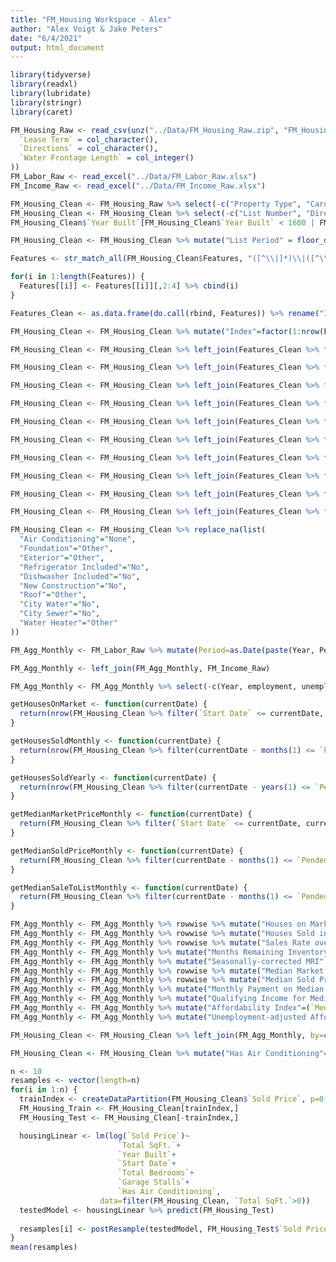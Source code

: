 ```yaml
---
title: "FM_Housing Workspace - Alex"
author: "Alex Voigt & Jake Peters"
date: "6/4/2021"
output: html_document
---
```


```r
library(tidyverse)
library(readxl)
library(lubridate)
library(stringr)
library(caret)

FM_Housing_Raw <- read_csv(unz("../Data/FM_Housing_Raw.zip", "FM_Housing_Raw.csv"), col_types = cols(
  `Lease Term` = col_character(),
  `Directions` = col_character(),
  `Water Frontage Length` = col_integer()
))
FM_Labor_Raw <- read_excel("../Data/FM_Labor_Raw.xlsx")
FM_Income_Raw <- read_excel("../Data/FM_Income_Raw.xlsx")
```

```r
FM_Housing_Clean <- FM_Housing_Raw %>% select(-c("Property Type", "Card Format")) #All properties are Residential for both Property Type and Card Format variables
FM_Housing_Clean <- FM_Housing_Clean %>% select(-c("List Number", "Directions")) #Arbitrary values not useful for data mining
FM_Housing_Clean$`Year Built`[FM_Housing_Clean$`Year Built` < 1600 | FM_Housing_Clean$`Year Built` > 2021] <- NA

FM_Housing_Clean <- FM_Housing_Clean %>% mutate("List Period" = floor_date(`Start Date`, "month"))

Features <- str_match_all(FM_Housing_Clean$Features, "([^\\|]*)\\|([^\\|]*)\\|([^;]*);")

for(i in 1:length(Features)) {
  Features[[i]] <- Features[[i]][,2:4] %>% cbind(i)
}

Features_Clean <- as.data.frame(do.call(rbind, Features)) %>% rename("Index" = i)

FM_Housing_Clean <- FM_Housing_Clean %>% mutate("Index"=factor(1:nrow(FM_Housing_Clean)))

FM_Housing_Clean <- FM_Housing_Clean %>% left_join(Features_Clean %>% filter(V1=="Air Conditioning") %>% select("Index", V2)) %>% rename("Air Conditioning"=V2) %>% distinct(Index, .keep_all=TRUE)

FM_Housing_Clean <- FM_Housing_Clean %>% left_join(Features_Clean %>% filter(V1=="Foundation") %>% select("Index", V2)) %>% rename("Foundation"=V2) %>% distinct(Index, .keep_all=TRUE)

FM_Housing_Clean <- FM_Housing_Clean %>% left_join(Features_Clean %>% filter(V1=="Exterior") %>% select("Index", V2)) %>% rename("Exterior"=V2) %>% distinct(Index, .keep_all=TRUE)

FM_Housing_Clean <- FM_Housing_Clean %>% left_join(Features_Clean %>% filter(V2=="Refrigerator") %>% select("Index", V3)) %>% rename("Refrigerator Included"=V3) %>% distinct(Index, .keep_all=TRUE)

FM_Housing_Clean <- FM_Housing_Clean %>% left_join(Features_Clean %>% filter(V2=="Dishwasher") %>% select("Index", V3)) %>% rename("Dishwasher Included"=V3) %>% distinct(Index, .keep_all=TRUE)

FM_Housing_Clean <- FM_Housing_Clean %>% left_join(Features_Clean %>% filter(V2=="New Construction") %>% select("Index", V3)) %>% rename("New Construction"=V3) %>% distinct(Index, .keep_all=TRUE)

FM_Housing_Clean <- FM_Housing_Clean %>% left_join(Features_Clean %>% filter(V1=="Roof") %>% select("Index", V2)) %>% rename("Roof"=V2) %>% distinct(Index, .keep_all=TRUE)

FM_Housing_Clean <- FM_Housing_Clean %>% left_join(Features_Clean %>% filter(V2=="City Water") %>% select("Index", V3)) %>% rename("City Water"=V3) %>% distinct(Index, .keep_all=TRUE)

FM_Housing_Clean <- FM_Housing_Clean %>% left_join(Features_Clean %>% filter(V2=="City Sewer") %>% select("Index", V3)) %>% rename("City Sewer"=V3) %>% distinct(Index, .keep_all=TRUE)

FM_Housing_Clean <- FM_Housing_Clean %>% left_join(Features_Clean %>% filter(V1=="Water Heater") %>% select("Index", V2)) %>% rename("Water Heater"=V2) %>% distinct(Index, .keep_all=TRUE) 

FM_Housing_Clean <- FM_Housing_Clean %>% replace_na(list(
  "Air Conditioning"="None",
  "Foundation"="Other",
  "Exterior"="Other",
  "Refrigerator Included"="No",
  "Dishwasher Included"="No",
  "New Construction"="No",
  "Roof"="Other",
  "City Water"="No",
  "City Sewer"="No",
  "Water Heater"="Other"
))
```


```r
FM_Agg_Monthly <- FM_Labor_Raw %>% mutate(Period=as.Date(paste(Year, Period, "01", sep="-"), "%Y-%b-%d"))

FM_Agg_Monthly <- left_join(FM_Agg_Monthly, FM_Income_Raw)

FM_Agg_Monthly <- FM_Agg_Monthly %>% select(-c(Year, employment, unemployment)) %>% mutate_at(vars(`labor force`,`unemployment rate`), parse_number)

getHousesOnMarket <- function(currentDate) {
  return(nrow(FM_Housing_Clean %>% filter(`Start Date` <= currentDate, currentDate <= `Pended Date`)))
}

getHousesSoldMonthly <- function(currentDate) {
  return(nrow(FM_Housing_Clean %>% filter(currentDate - months(1) <= `Pended Date`, `Pended Date` <= currentDate)))
}

getHousesSoldYearly <- function(currentDate) {
  return(nrow(FM_Housing_Clean %>% filter(currentDate - years(1) <= `Pended Date`, `Pended Date` <= currentDate)))
}

getMedianMarketPriceMonthly <- function(currentDate) {
  return(FM_Housing_Clean %>% filter(`Start Date` <= currentDate, currentDate - months(1) <= `Pended Date`) %>% pull(`List Price`) %>% median())
}

getMedianSoldPriceMonthly <- function(currentDate) {
  return(FM_Housing_Clean %>% filter(currentDate - months(1) <= `Pended Date`, `Pended Date` <= currentDate) %>% pull(`Sold Price`) %>% median())
}

getMedianSaleToListMonthly <- function(currentDate) {
  return(FM_Housing_Clean %>% filter(currentDate - months(1) <= `Pended Date`, `Pended Date` <= currentDate) %>% pull(`Sale to List Ratio`) %>% mean())
}

FM_Agg_Monthly <- FM_Agg_Monthly %>% rowwise %>% mutate("Houses on Market" = getHousesOnMarket(Period))
FM_Agg_Monthly <- FM_Agg_Monthly %>% rowwise %>% mutate("Houses Sold in Period" = getHousesSoldMonthly(Period))
FM_Agg_Monthly <- FM_Agg_Monthly %>% rowwise %>% mutate("Sales Rate over past Year" = getHousesSoldYearly(Period)/12)
FM_Agg_Monthly <- FM_Agg_Monthly %>% mutate("Months Remaining Inventory" = `Houses on Market` / `Houses Sold in Period`)
FM_Agg_Monthly <- FM_Agg_Monthly %>% mutate("Seasonally-corrected MRI" = `Houses on Market` / `Sales Rate over past Year`)
FM_Agg_Monthly <- FM_Agg_Monthly %>% rowwise %>% mutate("Median Market Price in Period" = getMedianMarketPriceMonthly(Period))
FM_Agg_Monthly <- FM_Agg_Monthly %>% rowwise %>% mutate("Median Sold Price in Period" = getMedianSoldPriceMonthly(Period))
FM_Agg_Monthly <- FM_Agg_Monthly %>% mutate("Monthly Payment on Median Home Sold in Period"=`Median Sold Price in Period`*.8*(0.01*`Effective Interest Rate`/12)/(1-(1/(1+0.01*`Effective Interest Rate`/12)^360)))
FM_Agg_Monthly <- FM_Agg_Monthly %>% mutate("Qualifying Income for Median Home Sold in Period"=`Monthly Payment on Median Home Sold in Period`*4*12)
FM_Agg_Monthly <- FM_Agg_Monthly %>% mutate("Affordability Index"=(`Median Income`/`Qualifying Income for Median Home Sold in Period`)*100)
FM_Agg_Monthly <- FM_Agg_Monthly %>% mutate("Unemployment-adjusted Affordability Index"=`Affordability Index`*(1-0.01*`unemployment rate`))

FM_Housing_Clean <- FM_Housing_Clean %>% left_join(FM_Agg_Monthly, by=c("List Period"="Period"))
```

```r
FM_Housing_Clean <- FM_Housing_Clean %>% mutate("Has Air Conditioning"=if_else(`Air Conditioning`=="None", "No", "Yes"))
```


```r
n <- 10
resamples <- vector(length=n)
for(i in 1:n) {
  trainIndex <- createDataPartition(FM_Housing_Clean$`Sold Price`, p=0.8, list=FALSE)
  FM_Housing_Train <- FM_Housing_Clean[trainIndex,]
  FM_Housing_Test <- FM_Housing_Clean[-trainIndex,]

  housingLinear <- lm(log(`Sold Price`)~
                        `Total SqFt.`+
                        `Year Built`+
                        `Start Date`+
                        `Total Bedrooms`+
                        `Garage Stalls`+
                        `Has Air Conditioning`,
                    data=filter(FM_Housing_Clean, `Total SqFt.`>0))
  testedModel <- housingLinear %>% predict(FM_Housing_Test)
  
  resamples[i] <- postResample(testedModel, FM_Housing_Test$`Sold Price`)[2]
}
mean(resamples)

```



